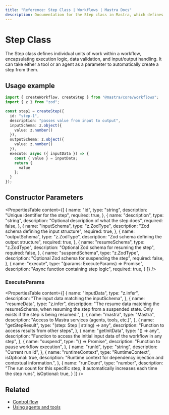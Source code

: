 ```yaml
---
title: "Reference: Step Class | Workflows | Mastra Docs"
description: Documentation for the Step class in Mastra, which defines individual units of work within a workflow.
---
```


# Step Class

The Step class defines individual units of work within a workflow, encapsulating execution logic, data validation, and input/output handling.
It can take either a tool or an agent as a parameter to automatically create a step from them.

## Usage example

```typescript filename="src/mastra/workflows/test-workflow.ts" showLineNumbers copy
import { createWorkflow, createStep } from "@mastra/core/workflows";
import { z } from "zod";

const step1 = createStep({
  id: "step-1",
  description: "passes value from input to output",
  inputSchema: z.object({
    value: z.number()
  }),
  outputSchema: z.object({
    value: z.number()
  }),
  execute: async ({ inputData }) => {
    const { value } = inputData;
    return {
      value
    };
  }
});
```

## Constructor Parameters

<PropertiesTable
  content={[
    {
      name: "id",
      type: "string",
      description: "Unique identifier for the step",
      required: true,
    },
    {
      name: "description",
      type: "string",
      description: "Optional description of what the step does",
      required: false,
    },
    {
      name: "inputSchema",
      type: "z.ZodType<any>",
      description: "Zod schema defining the input structure",
      required: true,
    },
    {
      name: "outputSchema",
      type: "z.ZodType<any>",
      description: "Zod schema defining the output structure",
      required: true,
    },
    {
      name: "resumeSchema",
      type: "z.ZodType<any>",
      description: "Optional Zod schema for resuming the step",
      required: false,
    },
    {
      name: "suspendSchema",
      type: "z.ZodType<any>",
      description: "Optional Zod schema for suspending the step",
      required: false,
    },
    {
      name: "execute",
      type: "(params: ExecuteParams) => Promise<any>",
      description: "Async function containing step logic",
      required: true,
    }
  ]}
/>

### ExecuteParams

<PropertiesTable
  content={[
    {
      name: "inputData",
      type: "z.infer<TStepInput>",
      description: "The input data matching the inputSchema",
    },
    {
      name: "resumeData",
      type: "z.infer<TResumeSchema>",
      description:
        "The resume data matching the resumeSchema, when resuming the step from a suspended state. Only exists if the step is being resumed.",
    },
    {
      name: "mastra",
      type: "Mastra",
      description: "Access to Mastra services (agents, tools, etc.)",
    },
    {
      name: "getStepResult",
      type: "(step: Step | string) => any",
      description: "Function to access results from other steps",
    },
    {
      name: "getInitData",
      type: "() => any",
      description:
        "Function to access the initial input data of the workflow in any step",
    },
    {
      name: "suspend",
      type: "() => Promise<void>",
      description: "Function to pause workflow execution",
    },
    {
      name: "runId",
      type: "string",
      description: "Current run id",
    },
    {
      name: "runtimeContext",
      type: "RuntimeContext",
      isOptional: true,
      description:
        "Runtime context for dependency injection and contextual information.",
    },
    {
      name: "runCount",
      type: "number",
      description: "The run count for this specific step, it automatically increases each time the step runs",
      isOptional: true,
    }
  ]}
/>

## Related

- [Control flow](../../docs/workflows/control-flow.mdx)
- [Using agents and tools](../../docs/workflows/using-with-agents-and-tools.mdx)
